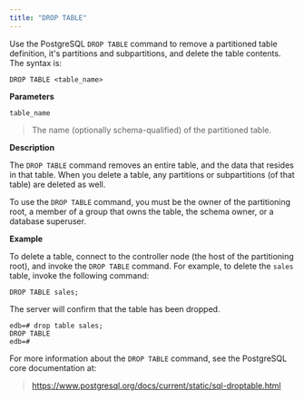 ```yaml
---
title: "DROP TABLE"
---
```


<div id="drop_table" class="registered_link"></div>


Use the PostgreSQL `DROP TABLE` command to remove a partitioned table definition, it's partitions and subpartitions, and delete the table contents. The syntax is:

``` text
DROP TABLE <table_name>
```

**Parameters**

`table_name`

> The name (optionally schema-qualified) of the partitioned table.

**Description**

The `DROP TABLE` command removes an entire table, and the data that resides in that table. When you delete a table, any partitions or subpartitions (of that table) are deleted as well.

To use the `DROP TABLE` command, you must be the owner of the partitioning root, a member of a group that owns the table, the schema owner, or a database superuser.

**Example**

To delete a table, connect to the controller node (the host of the partitioning root), and invoke the `DROP TABLE` command. For example, to delete the `sales` table, invoke the following command:

``` text
DROP TABLE sales;
```

The server will confirm that the table has been dropped.

``` text
edb=# drop table sales;
DROP TABLE
edb=#
```

For more information about the `DROP TABLE` command, see the PostgreSQL core documentation at:

> <https://www.postgresql.org/docs/current/static/sql-droptable.html>
